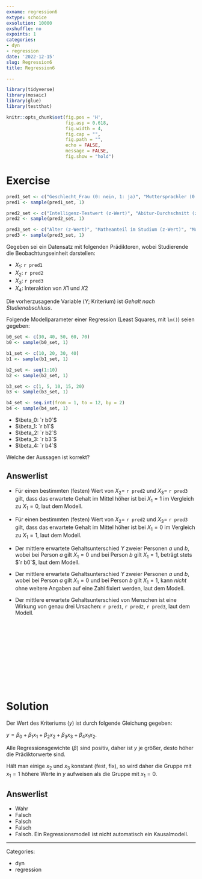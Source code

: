 ```yaml
---
exname: regression6
extype: schoice
exsolution: 10000
exshuffle: no
expoints: 1
categories:
- dyn
- regression
date: '2022-12-15'
slug: Regression6
title: Regression6

---
```





```r

library(tidyverse)
library(mosaic)
library(glue)
library(testthat)
```


```r
knitr::opts_chunk$set(fig.pos = 'H',
                      fig.asp = 0.618,
                      fig.width = 4,
                      fig.cap = "", 
                      fig.path = "",
                      echo = FALSE,
                      message = FALSE,
                      fig.show = "hold")
```






# Exercise


```r
pred1_set <- c("Geschlecht_Frau (0: nein, 1: ja)", "Muttersprachler (0: nein, 1: ja)", "Quereinsteiger (0: nein, 1: ja)")
pred1 <- sample(pred1_set, 1)

pred2_set <- c("Intelligenz-Testwert (z-Wert)", "Abitur-Durchschnitt (z-Wert)", "Letzte Mathenote (z-Wert)")
pred2 <- sample(pred2_set, 1)

pred3_set <- c("Alter (z-Wert)", "Matheanteil im Studium (z-Wert)", "Motivation-Testwert (z-Wert)")
pred3 <- sample(pred3_set, 1)


```


Gegeben sei ein Datensatz mit folgenden Prädiktoren, 
wobei Studierende die Beobachtungseinheit darstellen:

- $X_1$: `r pred1`
- $X_2$: `r pred2`
- $X_3$: `r pred3`
- $X_4$:  Interaktion von $X1$ und $X2$


Die vorherzusagende Variable ($Y$; Kriterium) ist  *Gehalt nach Studienabschluss*.





Folgende Modellparameter einer Regression (Least Squares, mit `lm()`) seien gegeben:


```r
b0_set <- c(30, 40, 50, 60, 70)
b0 <- sample(b0_set, 1)

b1_set <- c(10, 20, 30, 40)
b1 <- sample(b1_set, 1)

b2_set <- seq(1:10)
b2 <- sample(b2_set, 1)

b3_set <- c(1, 5, 10, 15, 20)
b3 <- sample(b3_set, 1)

b4_set <- seq.int(from = 1, to = 12, by = 2)
b4 <- sample(b4_set, 1)
```



- $\beta_0: `r b0`$
- $\beta_1: `r b1`$
- $\beta_2: `r b2`$
- $\beta_3: `r b3`$
- $\beta_4: `r b4`$



Welche der Aussagen ist korrekt?









Answerlist
----------
* Für einen bestimmten (festen) Wert von $X_2=$ ``r pred2`` und $X_3=$ ``r pred3`` gilt, dass das erwartete Gehalt im Mittel höher ist bei $X_1=1$ im Vergleich zu $X_1=0$, laut dem Modell.

* Für einen bestimmten (festen) Wert von $X_2$= ``r pred2`` und $X_3$= ``r pred3`` gilt, dass das erwartete Gehalt im Mittel höher ist bei $X_1=0$ im Vergleich zu $X_1=1$, laut dem Modell.

* Der mittlere erwartete Gehaltsunterschied $Y$ zweier Personen $a$ und $b$, wobei bei Person $a$ gilt $X_1=0$ und bei Person $b$ gilt $X_1=1$, beträgt stets $`r b0`$, laut dem Modell.

* Der mittlere erwartete Gehaltsunterschied $Y$ zweier Personen $a$ und $b$, wobei bei Person $a$ gilt $X_1=0$ und bei Person $b$ gilt $X_1=1$, kann *nicht* ohne weitere Angaben auf eine Zahl fixiert werden, laut dem Modell.

* Der mittlere erwartete  Gehaltsunterschied von Menschen ist eine Wirkung von genau drei Ursachen: ``r pred1``, ``r pred2``, ``r pred3``, laut dem Modell.



</br>
</br>
</br>
</br>
</br>
</br>
</br>
</br>
</br>
</br>

# Solution



Der Wert des Kriteriums ($y$) ist durch folgende Gleichung gegeben:

$y=\beta_0 + \beta_1 x_1 + \beta_2 x_2 + \beta_3 x_3 + \beta_4 x_1x_2$.

Alle Regressionsgewichte ($\beta$) sind positiv, 
daher ist $y$ je größer, desto höher die Prädiktorwerte sind.

Hält man einige $x_2$ und $x_3$ konstant (fest, fix), so wird daher die Gruppe mit $x_1=1$ höhere Werte in $y$ aufweisen als die Gruppe mit $x_1=0$.


Answerlist
----------
* Wahr
* Falsch
* Falsch
* Falsch
* Falsch. Ein Regressionsmodell ist nicht automatisch ein Kausalmodell.






---

Categories: 

- dyn
- regression


